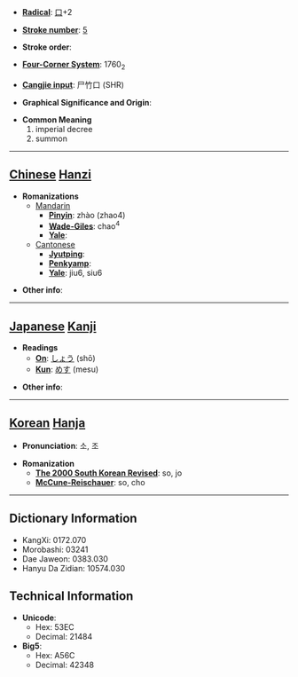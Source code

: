 * '''[[Wiktionary:Chinese radical index| Radical]]''': [[Wiktionary:Chinese radical index 口|口]]+2

* '''[[Wiktionary:Chinese total strokes index|Stroke number]]''': [[Wiktionary:Chinese total strokes index 5|5]]

* '''Stroke order''': 

* '''[[Wiktionary:Chinese four corner index|Four-Corner System]]''': 1760<sub>2</sub>

* '''[[Wiktionary:Chinese Cangjie index|Cangjie input]]''': 尸竹口 (SHR)

* '''Graphical Significance and Origin''': 

* '''Common Meaning'''
*#imperial decree
*# summon


----

== [[Chinese]] [[Hanzi]] ==

* '''Romanizations'''
** [[Mandarin]]
*** '''[[Pinyin]]''': zhào (zhao4)
*** '''[[Wade-Giles]]''': chao<sup>4</sup>
*** '''[[Yale]]''': 
**[[Cantonese]]
***'''[[Jyutping]]''':
***'''[[Penkyamp]]''': 
***'''[[Yale]]''': jiu6, siu6

* '''Other info''': 

----

== [[Japanese]] [[Kanji]] ==

* '''Readings'''
** '''[[On]]''': [[しょう]] (shō)
** '''[[Kun]]''': [[めす]] (mesu)

* '''Other info''':  

----

== [[Korean]] [[Hanja]] ==

* '''Pronunciation''': 소, 조

* '''Romanization'''
** '''[[The 2000 South Korean Revised Romanization|The 2000 South Korean Revised]]''': so, jo
** '''[[McCune-Reischauer]]''': so, cho

----

== Dictionary Information ==

* KangXi: 0172.070
* Morobashi: 03241
* Dae Jaweon: 0383.030
* Hanyu Da Zidian: 10574.030

== Technical Information ==

* '''Unicode''':
** Hex: 53EC
** Decimal: 21484
* '''Big5''':
** Hex: A56C
** Decimal: 42348